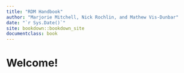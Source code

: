 ```yaml
---
title: "RDM Handbook"
author: "Marjorie Mitchell, Nick Rochlin, and Mathew Vis-Dunbar"
date: "`r Sys.Date()`"
site: bookdown::bookdown_site
documentclass: book
---
```


# Welcome! {-}